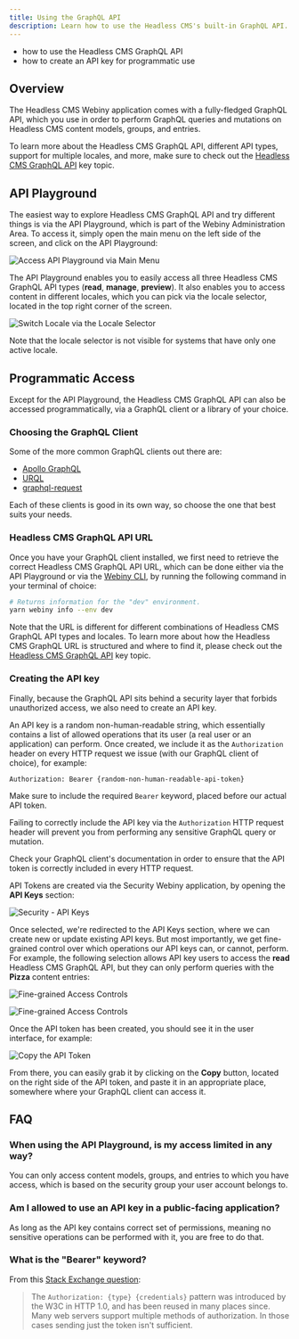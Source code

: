 ```yaml
---
title: Using the GraphQL API
description: Learn how to use the Headless CMS's built-in GraphQL API.
---
```



<Alert type="success" title="What you'll learn">

- how to use the Headless CMS GraphQL API
- how to create an API key for programmatic use

</Alert>

## Overview

The Headless CMS Webiny application comes with a fully-fledged GraphQL API, which you use in order to perform GraphQL queries and mutations on Headless CMS content models, groups, and entries.

<Alert type="info">

To learn more about the Headless CMS GraphQL API, different API types, support for multiple locales, and more, make sure to check out the [Headless CMS GraphQL API](./graphql-api) key topic.

</Alert>

## API Playground

The easiest way to explore Headless CMS GraphQL API and try different things is via the API Playground, which is part of the Webiny Administration Area. To access it, simply open the main menu on the left side of the screen, and click on the API Playground:

![Access API Playground via Main Menu](./assets/using-graphql-api/api_playground_from_main_menu.png)

The API Playground enables you to easily access all three Headless CMS GraphQL API types (**read**, **manage**, **preview**). It also enables you to access content in different locales, which you can pick via the locale selector, located in the top right corner of the screen.

![Switch Locale via the Locale Selector](./assets/using-graphql-api/api-playground-switch-locale.png)

<Alert type="info">

Note that the locale selector is not visible for systems that have only one active locale.

</Alert>

## Programmatic Access

Except for the API Playground, the Headless CMS GraphQL API can also be accessed programmatically, via a GraphQL client or a library of your choice.

### Choosing the GraphQL Client

Some of the more common GraphQL clients out there are:

- [Apollo GraphQL](https://www.apollographql.com/docs/react/)
- [URQL](https://formidable.com/open-source/urql/)
- [graphql-request](https://www.npmjs.com/package/graphql-request)

Each of these clients is good in its own way, so choose the one that best suits your needs.

### Headless CMS GraphQL API URL

Once you have your GraphQL client installed, we first need to retrieve the correct Headless CMS GraphQL API URL, which can be done either via the API Playground or via the [Webiny CLI](../../core-development-concepts/basics/webiny-cli), by running the following command in your terminal of choice:

```bash
# Returns information for the "dev" environment.
yarn webiny info --env dev
```

<Alert type="info">

Note that the URL is different for different combinations of Headless CMS GraphQL API types and locales. To learn more about how the Headless CMS GraphQL URL is structured and where to find it, please check out the [Headless CMS GraphQL API](./graphql-api#the-graphql-api-url-structure) key topic.

</Alert>

### Creating the API key

Finally, because the GraphQL API sits behind a security layer that forbids unauthorized access, we also need to create an API key.

An API key is a random non-human-readable string, which essentially contains a list of allowed operations that its user (a real user or an application) can perform. Once created, we include it as the `Authorization` header on every HTTP request we issue (with our GraphQL client of choice), for example:

```
Authorization: Bearer {random-non-human-readable-api-token}
```

<Alert type="info">

Make sure to include the required `Bearer` keyword, placed before our actual API token.

</Alert>

<Alert type="warning">

Failing to correctly include the API key via the `Authorization` HTTP request header will prevent you from performing any sensitive GraphQL query or mutation.

Check your GraphQL client's documentation in order to ensure that the API token is correctly included in every HTTP request.

</Alert>

API Tokens are created via the Security Webiny application, by opening the **API Keys** section:

![Security - API Keys](./assets/using-graphql-api/security-api-keys.png)

Once selected, we're redirected to the API Keys section, where we can create new or update existing API keys. But most importantly, we get fine-grained control over which operations our API keys can, or cannot, perform. For example, the following selection allows API key users to access the **read** Headless CMS GraphQL API, but they can only perform queries with the **Pizza** content entries:

![Fine-grained Access Controls](./assets/using-graphql-api/security-api-keys-form-1.png)

![Fine-grained Access Controls](./assets/using-graphql-api/security-api-keys-form-2.png)

Once the API token has been created, you should see it in the user interface, for example:

![Copy the API Token](./assets/using-graphql-api/api-token-value.png)

From there, you can easily grab it by clicking on the **Copy** button, located on the right side of the API token, and paste it in an appropriate place, somewhere where your GraphQL client can access it.

## FAQ

### When using the API Playground, is my access limited in any way?

You can only access content models, groups, and entries to which you have access, which is based on the security group your user account belongs to.

### Am I allowed to use an API key in a public-facing application?

As long as the API key contains correct set of permissions, meaning no sensitive operations can be performed with it, you are free to do that.

### What is the "Bearer" keyword?

From this [Stack Exchange question](https://security.stackexchange.com/a/120244):

> The `Authorization: {type} {credentials}` pattern was introduced by the W3C in HTTP 1.0, and has been reused in many places since. Many web servers support multiple methods of authorization. In those cases sending just the token isn't sufficient.
